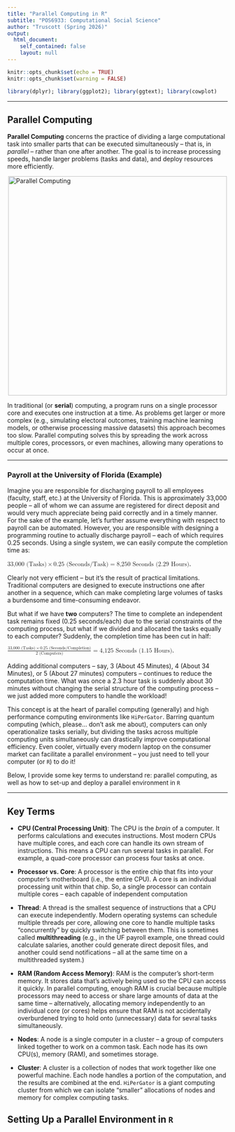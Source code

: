 ```yaml
---
title: "Parallel Computing in R"
subtitle: "POS6933: Computational Social Science"
author: "Truscott (Spring 2026)"
output:
  html_document:
    self_contained: false
    layout: null
---
```


```r
knitr::opts_chunk$set(echo = TRUE)
knitr::opts_chunk$set(warning = FALSE)

library(dplyr); library(ggplot2); library(ggtext); library(cowplot)

```

---

## Parallel Computing

<b>Parallel Computing</b> concerns the practice of dividing a large computational task into smaller parts that can be executed simultaneously -- that is, in <i>parallel</i> -- rather than one after another. The goal is to increase processing speeds, handle larger problems (tasks and data), and deploy resources more efficiently. 

<img src="https://raw.githubusercontent.com/JakeTruscott/CSS_POS_UF/ecfae9a49f6b7e5fb29b34ba65c8ae2bc4fc86c4/docs/assets/replication_materials/class_3/supplemental_materials/parallel_vs_serial_computing.png" 
     alt="Parallel Computing" 
     width="500" 
     style="display: block; margin: 0 auto;">


In traditional (or <b>serial</b>) computing, a program runs on a single processor core and executes one instruction at a time. As problems get larger or more complex (e.g., simulating electoral outcomes, training machine learning models, or otherwise processing massive datasets) this approach becomes too slow. Parallel computing solves this by spreading the work across multiple cores, processors, or even machines, allowing many operations to occur at once.

---

### Payroll at the University of Florida (Example)

Imagine you are responsible for discharging payroll to all employees (faculty, staff, etc.) at the University of Florida. This is approximately 33,000 people -- all of whom we can assume are registered for direct deposit and would very much appreciate being paid correctly and in a timely manner. For the sake of the example, let's further assume everything with respect to payroll can be automated. However, you are responsible with designing a programming routine to actually discharge payroll -- each of which requires 0.25 seconds. Using a single system, we can easily compute the completion time as: 

<math xmlns="http://www.w3.org/1998/Math/MathML"><mn>33,000 (Tasks)</mn><mo>&#xD7;</mo><mn>0.25 (Seconds/Task)</mn><mo>=</mo><mn>8,250 Seconds  (2.29 Hours)</mn></math>. 


Clearly not very efficient -- but it's the result of practical limitations. Traditional computers are designed to execute instructions one after another in a sequence, which can make completing large volumes of tasks a burdensome and time-consuming endeavor. 

But what if we have <b>two</b> computers? The time to complete an independent task remains fixed (0.25 seconds/each) due to the serial constraints of the computing process, but what if we divided and allocated the tasks equally to each computer? Suddenly, the completion time has been cut in half:

<math xmlns="http://www.w3.org/1998/Math/MathML"><mrow><mfrac><mrow><mn>33,000 (Tasks)</mn><mo>&#xD7;</mo><mn>0.25 (Seconds/Completion)</mn></mrow><mn>2 (Computers)</mn></mfrac><mo>=</mo><mn>4,125 Seconds (1.15 Hours)</mn></mrow></math>. 

Adding additional computers -- say, 3 (About 45 Minutes), 4 (About 34 Minutes), or 5 (About 27 minutes) computers -- continues to reduce the computation time. What was once a 2.3 hour task is suddenly about 30 minutes without changing the serial structure of the computing process -- we just added more computers to handle the workload! 

This concept is at the heart of parallel computing (generally) and high performance computing environments like <code>HiPerGator</code>. Barring quantum computing (which, please... don't ask me about), computers can only operationalize tasks serially, but dividing the tasks across multiple computing units simultaneously can drastically improve computational efficiency. Even cooler, virtually every modern laptop on the consumer market can facilitate a parallel environment -- you just need to tell your computer (or <code>R</code>) to do it! 

Below, I provide some key terms to understand re: parallel computing, as well as how to set-up and deploy a parallel environment in <code>R</code>

---

## Key Terms

- <b>CPU (Central Processing Unit)</b>: The CPU is the <i>brain</i> of a computer. It performs calculations and executes instructions. Most modern CPUs have multiple cores, and each core can handle its own stream of instructions. This means a CPU can run several tasks in parallel. For example, a quad-core processor can process four tasks at once.

- <b>Processor vs. Core</b>: A processor is the entire chip that fits into your computer's motherboard (i.e., the entire CPU). A core is an individual processing unit within that chip. So, a single processor can contain multiple cores -- each capable of independent computation

- <b>Thread</b>: A thread is the smallest sequence of instructions that a CPU can execute independently. Modern operating systems can schedule multiple threads per core, allowing one core to handle multiple tasks "concurrently" by quickly switching between them. This is sometimes called <b>multithreading</b> (e.g., in the UF payroll example, one thread could calculate salaries, another could generate direct deposit files, and another could send notifications -- all at the same time on a multithreaded system.)

- <b>RAM (Random Access Memory)</b>: RAM is the computer's short-term memory. It stores data that's actively being used so the CPU can access it quickly. In parallel computing, enough RAM is crucial because multiple processors may need to access or share large amounts of data at the same time -- alternatively, allocating memory independently to an individual core (or cores) helps ensure that RAM is not accidentally overburdened trying to hold onto (unnecessary) data for sevral tasks simultaneously. 

- <b>Nodes</b>: A node is a single computer in a cluster -- a group of computers linked together to work on a common task. Each node has its own CPU(s), memory (RAM), and sometimes storage. 

- <b>Cluster</b>: A cluster is a collection of nodes that work together like one powerful machine. Each node handles a portion of the computation, and the results are combined at the end. <code>HiPerGator</code> is a giant computing cluster from which we can isolate "smaller" allocations of nodes and memory for complex computing tasks. 


## Setting Up a Parallel Environment in <code>R</code>
